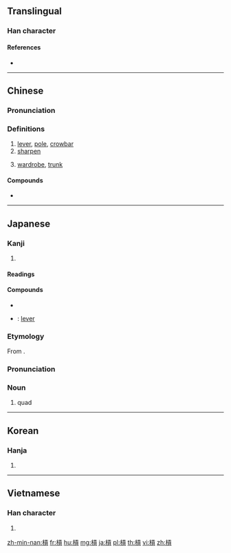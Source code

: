 {{also|杠}}
==Translingual==

===Han character===
{{Han char|rn=75|rad=木|as=10|sn=14|four=41986|canj=DMBC|ids=⿰木貢}}

====References====
* {{Han ref|kx=0546.251|dkj=15343|dj=0934.150|hdz=21260.040|uh=69D3|ud=27091|bh=BA62|bd=47714}}

----

==Chinese==
{{zh-forms}}

===Pronunciation===
{{zh-pron
|m=gàng
|c=gong3,gung3,lung5
|mc=
|oc=
|ma=
|cat=n,v
}}

===Definitions===
# [[lever]], [[pole]], [[crowbar]]
# [[sharpen]]
# {{context|Cantonese|lang=zh}} [[wardrobe]], [[trunk]]

====Compounds====
* {{zh-l|槓桿|gànggǎn|[[lever]]}}

----

==Japanese==

===Kanji===
{{ja-kanji|grade=|rs=木10}}

# {{defn|lang=ja|sort=木10}}

====Readings====
{{ja-readings|goon=[[こう]] (kō)|kanon=[[こう]] (kō)|kun=[[てこ]] (teko)}}

====Compounds====
{{der-top|Compounds}}
* {{ja-r|槓子|カンツ}}
* {{ja-r|槓桿|こうかん}}: [[lever]]
{{der-bottom}}

{{wikipedia|lang=ja}}
{{ja-kanjitab|かん|yomi=irr}}

===Etymology===
From {{etyl|cmn|ja|sort=かん}} {{zh-l|槓|tr=gàng}}.

===Pronunciation===
{{ja-pron|yomi=irr|カン}}

===Noun===
{{ja-noun|かん|カン}}

# {{label|ja|mahjong|sort=かん}} quad

----

==Korean==

===Hanja===
{{ko-hanja|hangeul=공|eumhun=|rv=gong|mr=kong|y=kong}}

# {{defn|lang=ko|sort=木10}}

----

==Vietnamese==

===Han character===
{{vi-hantu|[[cổng]]|rs=木10}}

# {{defn|lang=vi|sort=木10}}

[[zh-min-nan:槓]]
[[fr:槓]]
[[hu:槓]]
[[mg:槓]]
[[ja:槓]]
[[pl:槓]]
[[th:槓]]
[[vi:槓]]
[[zh:槓]]